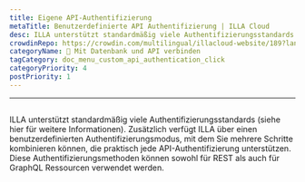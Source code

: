 ```yaml
---
title: Eigene API-Authentifizierung
metaTitle: Benutzerdefinierte API Authentifizierung | ILLA Cloud
desc: ILLA unterstützt standardmäßig viele Authentifizierungsstandards
crowdinRepo: https://crowdin.com/multilingual/illacloud-website/189?languages=de&filter=basic&value=0
categoryName: 📲 Mit Datenbank und API verbinden
tagCategory: doc_menu_custom_api_authentication_click
categoryPriority: 4
postPriority: 1
---
```


* * *

## <h2 hidden>Benutzerdefinierte API-Authentifizierung</h2>

ILLA unterstützt standardmäßig viele Authentifizierungsstandards (siehe hier für weitere Informationen). 
Zusätzlich verfügt ILLA über einen benutzerdefinierten Authentifizierungsmodus, mit dem Sie mehrere Schritte kombinieren können, die praktisch jede API-Authentifizierung unterstützen. 
Diese Authentifizierungsmethoden können sowohl für REST als auch für GraphQL Ressourcen verwendet werden.
